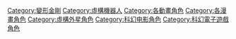 {{Commonscat|Transformers characters}}

[[Category:變形金剛|Category:變形金剛]]
[[Category:虛構機器人|Category:虛構機器人]]
[[Category:各動畫角色|Category:各動畫角色]]
[[Category:各漫畫角色|Category:各漫畫角色]]
[[Category:虛構外星角色|Category:虛構外星角色]]
[[Category:科幻电影角色|Category:科幻电影角色]]
[[Category:科幻電子遊戲角色|Category:科幻電子遊戲角色]]